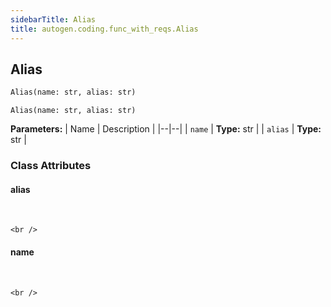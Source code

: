 ```yaml
---
sidebarTitle: Alias
title: autogen.coding.func_with_reqs.Alias
---
```

<h2 id="autogen.coding.func_with_reqs.Alias" class="doc doc-heading">
    <code class="doc-symbol doc-symbol-heading doc-symbol-class"></code>
    <span class="doc doc-object-name doc-class-name">Alias</span>
</h2>

```python
Alias(name: str, alias: str)
```

    Alias(name: str, alias: str)

<b>Parameters:</b>
| Name | Description |
|--|--|
| `name` | **Type:** str |
| `alias` | **Type:** str |

### Class Attributes

<code class="doc-symbol doc-symbol-heading doc-symbol-attribute"></code>
#### alias
<br />

    <br />

<code class="doc-symbol doc-symbol-heading doc-symbol-attribute"></code>
#### name
<br />

    <br />